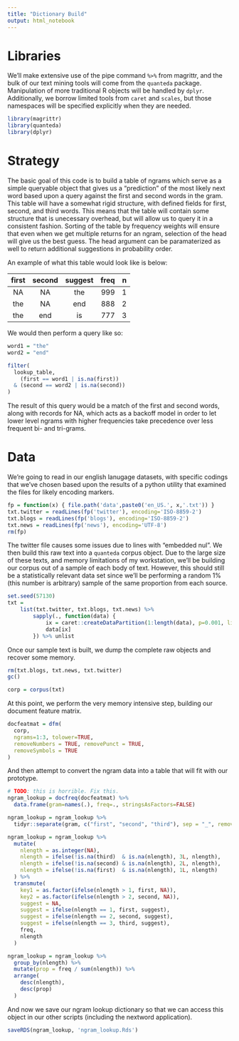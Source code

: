 ```yaml
---
title: "Dictionary Build"
output: html_notebook
---
```


# Libraries

We'll make extensive use of the pipe command `%>%` from magrittr, and the bulk of our text mining tools will come from the `quanteda` package. Manipulation of more traditional R objects will be handled by `dplyr`. Additionally, we borrow limited tools from `caret` and `scales`, but those namespaces will be specified explicitly when they are needed.

```r
library(magrittr)
library(quanteda)
library(dplyr)
```

# Strategy

The basic goal of this code is to build a table of ngrams which serve as a simple queryable object that gives us a "prediction" of the most likely next word based upon a query against the first and second words in the gram. This table will have a somewhat rigid structure, with defined fields for first, second, and third words. This means that the table will contain some structure that is unecessary overhead, but will allow us to query it in a consistent fashion. Sorting of the table by frequency weights will ensure that even when we get multiple returns for an ngram, selection of the head will give us the best guess. The head argument can be paramaterized as well to return additional suggestions in probability order.

An example of what this table would look like is below:

| first | second | suggest | freq | n |
|:-----:|:------:|:-------:|-----:|--:|
| NA    | NA     | the     | 999  | 1 |
| the   | NA     | end     | 888  | 2 |
| the   | end    | is      | 777  | 3 |

We would then perform a query like so:
```r
word1 = "the"
word2 = "end"

filter(
  lookup_table,
    (first == word1 | is.na(first))
  & (second == word2 | is.na(second))
)
```

The result of this query would be a match of the first and second words, along with records for NA, which acts as a backoff model in order to let lower level ngrams with higher frequencies take precedence over less frequent bi- and tri-grams.

# Data

We're going to read in our english lanugage datasets, with specific codings that we've chosen based upon the results of a python utility that examined the files for likely encoding markers.

```r
fp = function(x) { file.path('data',paste0('en_US.', x,'.txt')) }
txt.twitter = readLines(fp('twitter'), encoding='ISO-8859-2')
txt.blogs = readLines(fp('blogs'), encoding='ISO-8859-2')
txt.news = readLines(fp('news'), encoding='UTF-8')
rm(fp)
```

The twitter file causes some issues due to lines with "embedded nul". We then build this raw text into a `quanteda` corpus object. Due to the large size of these texts, and memory limitations of my workstation, we'll be building our corpus out of a sample of each body of text. However, this should still be a statistically relevant data set since we'll be performing a random 1% (this number is arbitrary) sample of the same proportion from each source.

```r
set.seed(57130)
txt = 
    list(txt.twitter, txt.blogs, txt.news) %>%
        sapply(., function(data) {
            ix = caret::createDataPartition(1:length(data), p=0.001, list=FALSE)
            data[ix]
        }) %>% unlist
```

Once our sample text is built, we dump the complete raw objects and recover some memory.

```r
rm(txt.blogs, txt.news, txt.twitter)
gc()
```

```r
corp = corpus(txt)
```

At this point, we perform the very memory intensive step, building our document feature matrix.

```r
docfeatmat = dfm(
  corp,
  ngrams=1:3, tolower=TRUE,
  removeNumbers = TRUE, removePunct = TRUE,
  removeSymbols = TRUE
)
```

And then attempt to convert the ngram data into a table that will fit with our prototype.

```r
# TODO: this is horrible. Fix this.
ngram_lookup = docfreq(docfeatmat) %>%
  data.frame(gram=names(.), freq=., stringsAsFactors=FALSE)

ngram_lookup = ngram_lookup %>% 
  tidyr::separate(gram, c("first", "second", "third"), sep = "_", remove=FALSE)

ngram_lookup = ngram_lookup %>% 
  mutate(
    nlength = as.integer(NA),
    nlength = ifelse(!is.na(third)  & is.na(nlength), 3L, nlength),
    nlength = ifelse(!is.na(second) & is.na(nlength), 2L, nlength),
    nlength = ifelse(!is.na(first)  & is.na(nlength), 1L, nlength)
  ) %>% 
  transmute(
    key1 = as.factor(ifelse(nlength > 1, first, NA)),
    key2 = as.factor(ifelse(nlength > 2, second, NA)),
    suggest = NA,
    suggest = ifelse(nlength == 1, first, suggest),
    suggest = ifelse(nlength == 2, second, suggest),
    suggest = ifelse(nlength == 3, third, suggest),
    freq,
    nlength
  )

ngram_lookup = ngram_lookup %>%
  group_by(nlength) %>%
  mutate(prop = freq / sum(nlength)) %>%
  arrange(
    desc(nlength),
    desc(prop)
  )
```

And now we save our ngram lookup dictionary so that we can access this object in our other scripts (including the nextword application).

```r
saveRDS(ngram_lookup, 'ngram_lookup.Rds')
```

